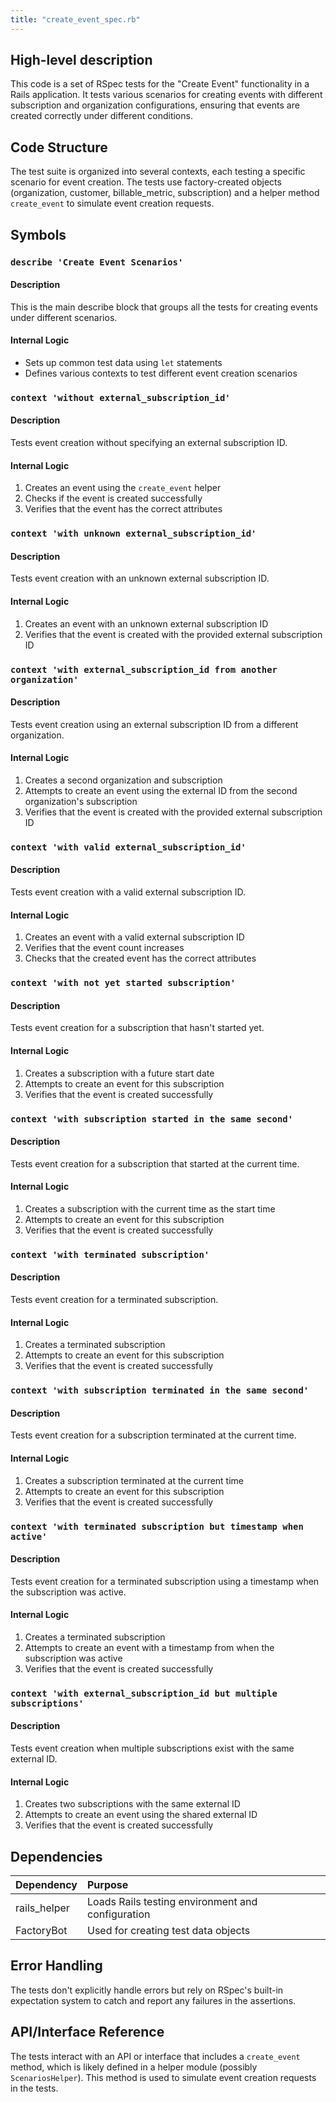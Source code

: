 ```yaml
---
title: "create_event_spec.rb"
---
```


## High-level description
This code is a set of RSpec tests for the "Create Event" functionality in a Rails application. It tests various scenarios for creating events with different subscription and organization configurations, ensuring that events are created correctly under different conditions.

## Code Structure
The test suite is organized into several contexts, each testing a specific scenario for event creation. The tests use factory-created objects (organization, customer, billable_metric, subscription) and a helper method `create_event` to simulate event creation requests.

## Symbols

### `describe 'Create Event Scenarios'`
#### Description
This is the main describe block that groups all the tests for creating events under different scenarios.

#### Internal Logic
- Sets up common test data using `let` statements
- Defines various contexts to test different event creation scenarios

### `context 'without external_subscription_id'`
#### Description
Tests event creation without specifying an external subscription ID.

#### Internal Logic
1. Creates an event using the `create_event` helper
2. Checks if the event is created successfully
3. Verifies that the event has the correct attributes

### `context 'with unknown external_subscription_id'`
#### Description
Tests event creation with an unknown external subscription ID.

#### Internal Logic
1. Creates an event with an unknown external subscription ID
2. Verifies that the event is created with the provided external subscription ID

### `context 'with external_subscription_id from another organization'`
#### Description
Tests event creation using an external subscription ID from a different organization.

#### Internal Logic
1. Creates a second organization and subscription
2. Attempts to create an event using the external ID from the second organization's subscription
3. Verifies that the event is created with the provided external subscription ID

### `context 'with valid external_subscription_id'`
#### Description
Tests event creation with a valid external subscription ID.

#### Internal Logic
1. Creates an event with a valid external subscription ID
2. Verifies that the event count increases
3. Checks that the created event has the correct attributes

### `context 'with not yet started subscription'`
#### Description
Tests event creation for a subscription that hasn't started yet.

#### Internal Logic
1. Creates a subscription with a future start date
2. Attempts to create an event for this subscription
3. Verifies that the event is created successfully

### `context 'with subscription started in the same second'`
#### Description
Tests event creation for a subscription that started at the current time.

#### Internal Logic
1. Creates a subscription with the current time as the start time
2. Attempts to create an event for this subscription
3. Verifies that the event is created successfully

### `context 'with terminated subscription'`
#### Description
Tests event creation for a terminated subscription.

#### Internal Logic
1. Creates a terminated subscription
2. Attempts to create an event for this subscription
3. Verifies that the event is created successfully

### `context 'with subscription terminated in the same second'`
#### Description
Tests event creation for a subscription terminated at the current time.

#### Internal Logic
1. Creates a subscription terminated at the current time
2. Attempts to create an event for this subscription
3. Verifies that the event is created successfully

### `context 'with terminated subscription but timestamp when active'`
#### Description
Tests event creation for a terminated subscription using a timestamp when the subscription was active.

#### Internal Logic
1. Creates a terminated subscription
2. Attempts to create an event with a timestamp from when the subscription was active
3. Verifies that the event is created successfully

### `context 'with external_subscription_id but multiple subscriptions'`
#### Description
Tests event creation when multiple subscriptions exist with the same external ID.

#### Internal Logic
1. Creates two subscriptions with the same external ID
2. Attempts to create an event using the shared external ID
3. Verifies that the event is created successfully

## Dependencies
| Dependency | Purpose |
|:-----------|:--------|
| rails_helper | Loads Rails testing environment and configuration |
| FactoryBot | Used for creating test data objects |

## Error Handling
The tests don't explicitly handle errors but rely on RSpec's built-in expectation system to catch and report any failures in the assertions.

## API/Interface Reference
The tests interact with an API or interface that includes a `create_event` method, which is likely defined in a helper module (possibly `ScenariosHelper`). This method is used to simulate event creation requests in the tests.